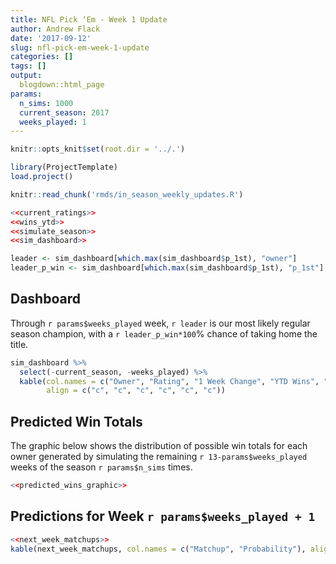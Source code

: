 ```yaml
---
title: NFL Pick ‘Em - Week 1 Update
author: Andrew Flack
date: '2017-09-12'
slug: nfl-pick-em-week-1-update
categories: []
tags: []
output: 
  blogdown::html_page
params:
  n_sims: 1000
  current_season: 2017
  weeks_played: 1
---
```


```r
knitr::opts_knit$set(root.dir = '../.')
```
```r
library(ProjectTemplate)
load.project()
```

```r
knitr::read_chunk('rmds/in_season_weekly_updates.R')
```

```r
<<current_ratings>>
<<wins_ytd>>
<<simulate_season>>
<<sim_dashboard>>

leader <- sim_dashboard[which.max(sim_dashboard$p_1st), "owner"]
leader_p_win <- sim_dashboard[which.max(sim_dashboard$p_1st), "p_1st"]
```

## Dashboard

Through `r params$weeks_played` week, `r leader` is our most likely regular season champion, with a `r leader_p_win*100`% chance of taking home the title.

```r
sim_dashboard %>% 
  select(-current_season, -weeks_played) %>% 
  kable(col.names = c("Owner", "Rating", "1 Week Change", "YTD Wins", "Sim Wins", "P(1st)"),
        align = c("c", "c", "c", "c", "c", "c"))
```

## Predicted Win Totals

The graphic below shows the distribution of possible win totals for each owner generated by simulating the remaining `r 13-params$weeks_played` weeks of the season `r params$n_sims` times.

```r
<<predicted_wins_graphic>>
```

## Predictions for Week `r params$weeks_played + 1`
```r
<<next_week_matchups>>
kable(next_week_matchups, col.names = c("Matchup", "Probability"), align = c('l', 'c'))
```

